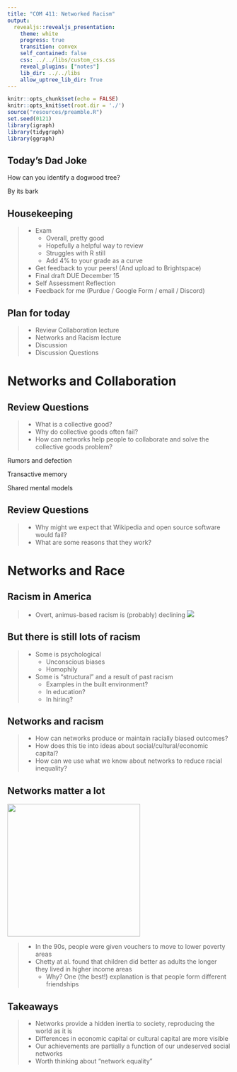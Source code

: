 ```yaml
---
title: "COM 411: Networked Racism"
output: 
  revealjs::revealjs_presentation:
    theme: white
    progress: true
    transition: convex
    self_contained: false
    css: ../../libs/custom_css.css
    reveal_plugins: ["notes"]
    lib_dir: ../../libs
    allow_uptree_lib_dir: True
---
```


```r
knitr::opts_chunk$set(echo = FALSE)
knitr::opts_knit$set(root.dir = './')
source("resources/preamble.R")
set.seed(0121)
library(igraph)
library(tidygraph)
library(ggraph)
```

## Today's Dad Joke

How can you identify a dogwood tree?

<p class='fragment'>
By its bark
</p>

## Housekeeping

> - Exam
>	- Overall, pretty good
>	- Hopefully a helpful way to review
>	- Struggles with R still
>	- Add 4% to your grade as a curve
> - Get feedback to your peers! (And upload to Brightspace)
> - Final draft DUE December 15
> - Self Assessment Reflection
> - Feedback for me (Purdue / Google Form / email / Discord)


## Plan for today

> - Review Collaboration lecture
> - Networks and Racism lecture
> - Discussion
> - Discussion Questions

# Networks and Collaboration

## Review Questions

> - What is a collective good?
> - Why do collective goods often fail?
> - How can networks help people to collaborate and solve the collective goods problem?

<aside class='notes'>
Rumors and defection

Transactive memory

Shared mental models
</aside>

## Review Questions

> - Why might we expect that Wikipedia and open source software would fail?
> - What are some reasons that they work?

# Networks and Race

## Racism in America

> - Overt, animus-based racism is (probably) declining
<img class='fragment' src='https://content.gallup.com/origin/gallupinc/GallupSpaces/Production/Cms/POLL/9r8-rc0zn0eloptdnsbl3a.png'/>

## But there is still lots of racism

> - Some is psychological
>	- Unconscious biases
>	- Homophily
> - Some is "structural" and a result of past racism
>	- Examples in the built environment?
>	- In education?
>	- In hiring?

## Networks and racism

> - How can networks produce or maintain racially biased outcomes?
> - How does this tie into ideas about social/cultural/economic capital?
> - How can we use what we know about networks to reduce racial inequality?


## Networks matter a lot

<img class='fragment' src='./images/mto.png' style='width:300px'/>

> - In the 90s, people were given vouchers to move to lower poverty areas
> - Chetty at al. found that children did better as adults the longer they lived in higher income areas
>	- Why? One (the best!) explanation is that people form different friendships

## Takeaways

> - Networks provide a hidden inertia to society, reproducing the world as it is
> - Differences in economic capital or cultural capital are more visible
> - Our achievements are partially a function of our undeserved social networks
> - Worth thinking about "network equality"
